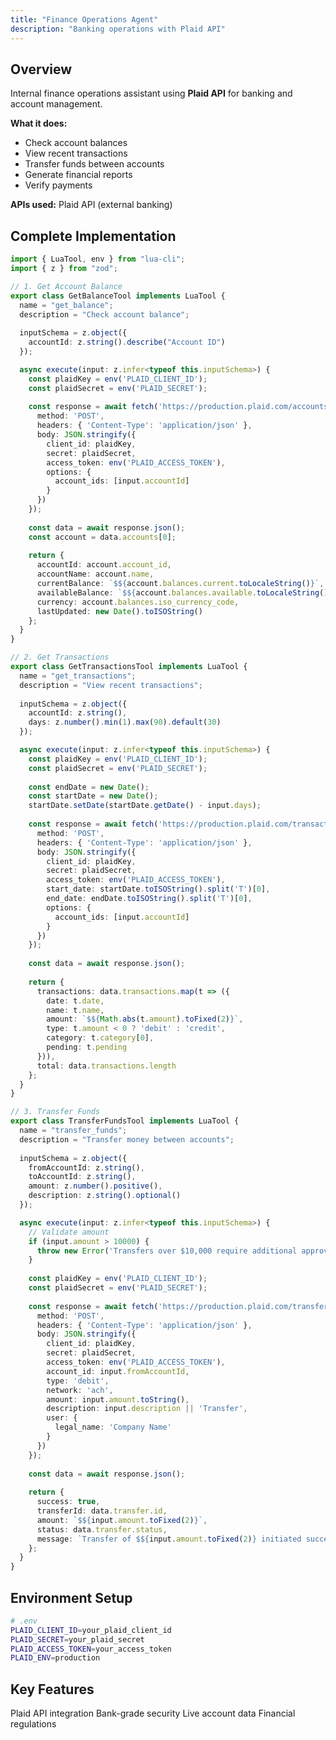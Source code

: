 ```yaml
---
title: "Finance Operations Agent"
description: "Banking operations with Plaid API"
---
```


## Overview

Internal finance operations assistant using **Plaid API** for banking and account management.

**What it does:**
- Check account balances
- View recent transactions
- Transfer funds between accounts
- Generate financial reports
- Verify payments

**APIs used:** Plaid API (external banking)

## Complete Implementation

```typescript
import { LuaTool, env } from "lua-cli";
import { z } from "zod";

// 1. Get Account Balance
export class GetBalanceTool implements LuaTool {
  name = "get_balance";
  description = "Check account balance";
  
  inputSchema = z.object({
    accountId: z.string().describe("Account ID")
  });

  async execute(input: z.infer<typeof this.inputSchema>) {
    const plaidKey = env('PLAID_CLIENT_ID');
    const plaidSecret = env('PLAID_SECRET');
    
    const response = await fetch('https://production.plaid.com/accounts/balance/get', {
      method: 'POST',
      headers: { 'Content-Type': 'application/json' },
      body: JSON.stringify({
        client_id: plaidKey,
        secret: plaidSecret,
        access_token: env('PLAID_ACCESS_TOKEN'),
        options: {
          account_ids: [input.accountId]
        }
      })
    });
    
    const data = await response.json();
    const account = data.accounts[0];
    
    return {
      accountId: account.account_id,
      accountName: account.name,
      currentBalance: `$${account.balances.current.toLocaleString()}`,
      availableBalance: `$${account.balances.available.toLocaleString()}`,
      currency: account.balances.iso_currency_code,
      lastUpdated: new Date().toISOString()
    };
  }
}

// 2. Get Transactions
export class GetTransactionsTool implements LuaTool {
  name = "get_transactions";
  description = "View recent transactions";
  
  inputSchema = z.object({
    accountId: z.string(),
    days: z.number().min(1).max(90).default(30)
  });

  async execute(input: z.infer<typeof this.inputSchema>) {
    const plaidKey = env('PLAID_CLIENT_ID');
    const plaidSecret = env('PLAID_SECRET');
    
    const endDate = new Date();
    const startDate = new Date();
    startDate.setDate(startDate.getDate() - input.days);
    
    const response = await fetch('https://production.plaid.com/transactions/get', {
      method: 'POST',
      headers: { 'Content-Type': 'application/json' },
      body: JSON.stringify({
        client_id: plaidKey,
        secret: plaidSecret,
        access_token: env('PLAID_ACCESS_TOKEN'),
        start_date: startDate.toISOString().split('T')[0],
        end_date: endDate.toISOString().split('T')[0],
        options: {
          account_ids: [input.accountId]
        }
      })
    });
    
    const data = await response.json();
    
    return {
      transactions: data.transactions.map(t => ({
        date: t.date,
        name: t.name,
        amount: `$${Math.abs(t.amount).toFixed(2)}`,
        type: t.amount < 0 ? 'debit' : 'credit',
        category: t.category[0],
        pending: t.pending
      })),
      total: data.transactions.length
    };
  }
}

// 3. Transfer Funds
export class TransferFundsTool implements LuaTool {
  name = "transfer_funds";
  description = "Transfer money between accounts";
  
  inputSchema = z.object({
    fromAccountId: z.string(),
    toAccountId: z.string(),
    amount: z.number().positive(),
    description: z.string().optional()
  });

  async execute(input: z.infer<typeof this.inputSchema>) {
    // Validate amount
    if (input.amount > 10000) {
      throw new Error('Transfers over $10,000 require additional approval');
    }
    
    const plaidKey = env('PLAID_CLIENT_ID');
    const plaidSecret = env('PLAID_SECRET');
    
    const response = await fetch('https://production.plaid.com/transfer/create', {
      method: 'POST',
      headers: { 'Content-Type': 'application/json' },
      body: JSON.stringify({
        client_id: plaidKey,
        secret: plaidSecret,
        access_token: env('PLAID_ACCESS_TOKEN'),
        account_id: input.fromAccountId,
        type: 'debit',
        network: 'ach',
        amount: input.amount.toString(),
        description: input.description || 'Transfer',
        user: {
          legal_name: 'Company Name'
        }
      })
    });
    
    const data = await response.json();
    
    return {
      success: true,
      transferId: data.transfer.id,
      amount: `$${input.amount.toFixed(2)}`,
      status: data.transfer.status,
      message: `Transfer of $${input.amount.toFixed(2)} initiated successfully`
    };
  }
}
```

## Environment Setup

```bash
# .env
PLAID_CLIENT_ID=your_plaid_client_id
PLAID_SECRET=your_plaid_secret
PLAID_ACCESS_TOKEN=your_access_token
PLAID_ENV=production
```

## Key Features

<CardGroup cols={2}>
  <Card title="External Banking" icon="building-columns">
    Plaid API integration
  </Card>
  <Card title="Secure" icon="lock">
    Bank-grade security
  </Card>
  <Card title="Real-Time" icon="bolt">
    Live account data
  </Card>
  <Card title="Compliance" icon="shield">
    Financial regulations
  </Card>
</CardGroup>

